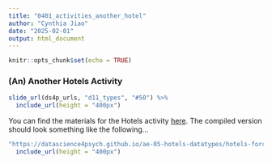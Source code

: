 ```yaml
---
title: "0401_activities_another_hotel"
author: "Cynthia Jiao"
date: "2025-02-01"
output: html_document
---
```


```r
knitr::opts_chunk$set(echo = TRUE)
```

### (An) Another Hotels Activity

```r
slide_url(ds4p_urls, "d11_types", "#50") %>%
  include_url(height = "400px")
```

You can find the materials for the Hotels activity [here](https://github.com/DataScience4Psych/ae-05-hotels-datatypes). The compiled version should look something like the following...

```r
"https://datascience4psych.github.io/ae-05-hotels-datatypes/hotels-forcats.html" %>%
  include_url(height = "400px")
```
